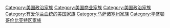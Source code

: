 {{Catnav|頁面分類|人物|各國人物|美国人|美国家族}}
{{Catnav|頁面分類|...|家世與傳承|家族|美国家族}}
{{Commonscat|Kennedy family}}

[[Category:美国政治家族|Category:美国政治家族]]
[[Category:美国商业家族|Category:美国商业家族]]
[[Category:美国政治家族|Category:美国政治家族]]
[[Category:有爱尔兰血统的美国家族|Category:有爱尔兰血统的美国家族]]
[[Category:马萨诸塞州家族|Category:马萨诸塞州家族]]
[[Category:华盛顿哥伦比亚特区家族|Category:华盛顿哥伦比亚特区家族]]